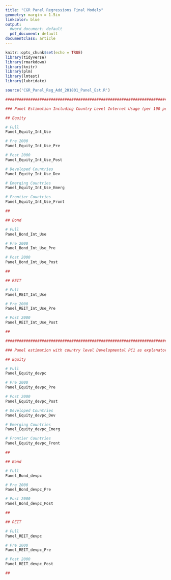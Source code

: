 ```yaml
---
title: "CGR Panel Regressions Final Models"
geometry: margin = 1.5in
linkcolor: blue
output:
  #word_document: default
  pdf_document: default
documentclass: article
---
```


```r
knitr::opts_chunk$set(echo = TRUE)
library(tidyverse)
library(rmarkdown)
library(knitr)
library(plm)
library(lmtest)
library(lubridate)

source('CGR_Panel_Reg_Add_201801_Panel_Est.R')
```

```r

#############################################################################################

### Panel Estimation Including Country Level Internet Usage (per 100 persons)

## Equity

# Full
Panel_Equity_Int_Use

# Pre 2000
Panel_Equity_Int_Use_Pre

# Post 2000
Panel_Equity_Int_Use_Post 

# Developed Countries
Panel_Equity_Int_Use_Dev 

# Emerging Countries
Panel_Equity_Int_Use_Emerg

# Frontier Countries
Panel_Equity_Int_Use_Front

##

## Bond

# Full 
Panel_Bond_Int_Use

# Pre 2000
Panel_Bond_Int_Use_Pre

# Post 2000
Panel_Bond_Int_Use_Post

##

## REIT

# Full
Panel_REIT_Int_Use 

# Pre 2000
Panel_REIT_Int_Use_Pre 

# Post 2000
Panel_REIT_Int_Use_Post

##

##############################################################################################

### Panel estimation with country level Developmental PC1 as explanatory variable

## Equity

# Full
Panel_Equity_devpc

# Pre 2000
Panel_Equity_devpc_Pre

# Post 2000
Panel_Equity_devpc_Post

# Developed Countries
Panel_Equity_devpc_Dev

# Emerging Countries
Panel_Equity_devpc_Emerg

# Frontier Countries
Panel_Equity_devpc_Front

##

## Bond

# Full
Panel_Bond_devpc

# Pre 2000
Panel_Bond_devpc_Pre

# Post 2000
Panel_Bond_devpc_Post

##

## REIT

# Full
Panel_REIT_devpc

# Pre 2000
Panel_REIT_devpc_Pre

# Post 2000
Panel_REIT_devpc_Post

##

```

